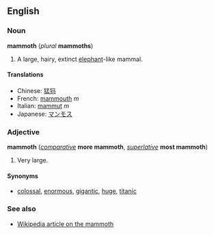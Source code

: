 ==English==
=== Noun ===
'''mammoth''' (''plural'' '''mammoths''')

#A large, hairy, extinct [[elephant]]-like mammal.

====Translations====

*Chinese: [[猛犸]]
*French: [[mammouth]] ''m''
*Italian: [[mammut]] ''m''
*Japanese: [[マンモス]]

===Adjective===
'''mammoth''' (''[[comparative]]'' '''more mammoth''', ''[[superlative]]'' '''most mammoth''')

#Very large.

====Synonyms====
*[[colossal]], [[enormous]], [[gigantic]], [[huge]], [[titanic]]

===See also===
*[[w:mammoth|Wikipedia article on the mammoth]]